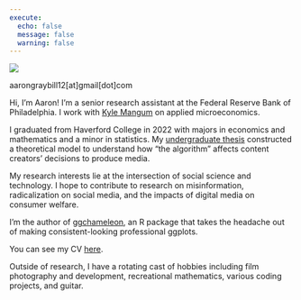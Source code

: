```yaml
---
execute:
  echo: false
  message: false
  warning: false
---
```

:::: {layout="[[50,-2,50]]" layout-valign="center"}

::: {.intro-card}
![](assets/me.jpg){fig-alt="A Photo of Aaron Graybill"}
<a href="https://www.linkedin.com/in/aaron-graybill-194019180/" class="fa fa-linkedin"></a>
<a href="https://github.com/aarongraybill" class="fa fa-github"></a>

aarongraybill12[at]gmail[dot]com
:::

::: {intro-text}
Hi, I'm Aaron! I'm a senior research assistant at the Federal Reserve Bank of Philadelphia. I work with [Kyle Mangum](https://www.philadelphiafed.org/our-people/kyle-mangum) on applied microeconomics.

I graduated from Haverford College in 2022 with majors in economics and mathematics and a minor in statistics. My [undergraduate thesis](assets/Graybill_Undergraduate_Thesis.pdf) constructed a theoretical model to understand how "the algorithm" affects content creators' decisions to produce media.

My research interests lie at the intersection of social science and technology. I hope to contribute to research on misinformation, radicalization on social media, and the impacts of digital media on consumer welfare.

I'm the author of [ggchameleon](https://github.com/aarongraybill/ggchameleon), an R package that takes the headache out of making consistent-looking professional ggplots.

You can see my CV [here](cv).

Outside of research, I have a rotating cast of hobbies including film photography and development, recreational mathematics, various coding projects, and guitar.
:::

::::